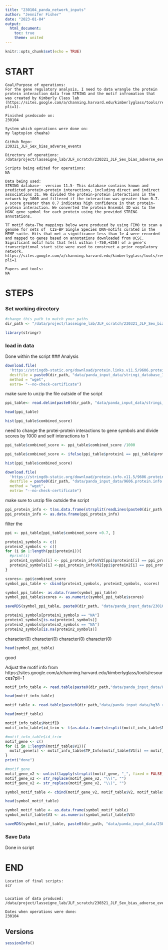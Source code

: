 ```yaml
---
title: "230104_panda_network_inputs"
author: "Jennifer Fisher"
date: "2023-01-04"
output:
  html_document:
    toc: true
    theme: united
---
```


```r
knitr::opts_chunk$set(echo = TRUE)
```


# START 
    Goal/Purpose of operations: 
    For the gene regulatory analysis, I need to data wrangle the protein protein interaction data from STRING and the motif infromation that was created by Kimberly Class lab (https://sites.google.com/a/channing.harvard.edu/kimberlyglass/tools/resources?pli=1). 
    
    Finished psedocode on:
    230104
    
    System which operations were done on: 
    my laptop(on cheaha)
    
    GitHub Repo:
    230321_JLF_Sex_bias_adverse_events
    
    Directory of operations:
    /data/project/lasseigne_lab/JLF_scratch/230321_JLF_Sex_bias_adverse_events
    
    Scripts being edited for operations:
    NA
    
    Data being used:
    STRING database-  version 11.5- This database contains known and predicted protein-protein interactions, including direct and indirect associations 31. We divided the protein-protein interactions in the network by 1000 and filtered if the interaction was greater than 0.7. A score greater than 0.7 indicates high confidence in that protein-protein interaction. We converted the protein Ensembl ID was to the HGNC gene symbol for each protein using the provided STRING annotations.
    
    TF motif data-The mappings below were produced by using FIMO to scan a genome for sets of  CIS-BP Single Species DNA-motifs curated in the MEME suite. Hits that met a significance less than 1e-4 were recorded and mapped to genes based on annotations downloaded from UCSC. Significant motif hits that fell within [-750,+250] of a gene's transcriptional start site were used to construct a prior regulatory network.  https://sites.google.com/a/channing.harvard.edu/kimberlyglass/tools/resources?pli=1
    
    Papers and tools: 
    NA

# STEPS

### Set working directory 
```r
#change this path to match your paths 
dir_path <- "/data/project/lasseigne_lab/JLF_scratch/230321_JLF_Sex_bias_adverse_events/"
```

```r
library(stringr)
```

### load in data
Done within the script
### Analysis

```r
download.file(
  'https://stringdb-static.org/download/protein.links.v11.5/9606.protein.links.v11.5.txt.gz', 
  destfile = paste0(dir_path, "data/panda_input_data/stringi_database_11_5_9606.txt.gz"), 
  method = "wget", 
  extra= "--no-check-certificate")
```
make sure to unzip the file outside of the script
```r
ppi_table<- read.delim(paste0(dir_path, "data/panda_input_data/stringi_database_11_5_9606.txt"), sep= " ", header = TRUE)
```

```r
head(ppi_table)
```

```r
hist(ppi_table$combined_score)
```
need to change the protei-protein interactions to gene symbols and divide scores by 1000 and self interactions to  1

```r
ppi_table$combined_score <- ppi_table$combined_score /1000
```


```r
ppi_table$combined_score <- ifelse(ppi_table$protein1 == ppi_table$protein2, 1, ppi_table$combined_score)
```

```r
hist(ppi_table$combined_score)
```

```r
download.file(
  'https://stringdb-static.org/download/protein.info.v11.5/9606.protein.info.v11.5.txt.gz', 
  destfile = paste0(dir_path, "data/panda_input_data/9606.protein.info.v11.5.txt.gz"), 
  method = "wget", 
  extra= "--no-check-certificate")
```

make sure to unzip file outside the script

```r
ppi_protein_info <- t(as.data.frame(strsplit(readLines(paste0(dir_path, "data/panda_input_data/9606.protein.info.v11.5.txt")), "\t")))
ppi_protein_info <- as.data.frame(ppi_protein_info)
```
filter the 
```r
ppi <- ppi_table[ppi_table$combined_score >0.7, ]
```


```r
protein1_symbols <- c()
protein2_symbols <- c()
for (i in 1:length(ppi$protein1)){
  #print(i)
  protein1_symbols[i] <- ppi_protein_info$V2[ppi$protein1[i] == ppi_protein_info$V1]
  protein2_symbols[i] <-ppi_protein_info$V2[ppi$protein2[i] == ppi_protein_info$V1]
}

```

```r
scores<- ppi$combined_score
symbol_ppi_table <- cbind(protein1_symbols, protein2_symbols, scores)
```

```r
symbol_ppi_table<- as.data.frame(symbol_ppi_table)
symbol_ppi_table$scores <- as.numeric(symbol_ppi_table$scores)
```


```r
saveRDS(symbol_ppi_table, paste0(dir_path, "data/panda_input_data/230104_symbol_ppi_network_11_5_0.rds"))
```

```r
protein1_symbols[protein1_symbols == "NA"]
protein1_symbols[is.na(protein1_symbols)]
protein2_symbols[protein2_symbols == "NA"]
protein2_symbols[is.na(protein2_symbols)]
```
character(0)
character(0)
character(0)
character(0)

```r
head(symbol_ppi_table)
```

good

Adjust the motif info from  https://sites.google.com/a/channing.harvard.edu/kimberlyglass/tools/resources?pli=1
    
```r
motif_info_table <- read.table(paste0(dir_path,"data/panda_input_data/Homo_sapiens_motifinfo.txt"), sep= "\t", header = TRUE)
```

```r
head(motif_info_table)
```

```r
motif_table <- read.table(paste0(dir_path,"data/panda_input_data/hg38_refseq_-750_250_1e-4"), sep= "\t")
```

```r
head(motif_table)
```

```r
motif_info_table$MotifID
motif_info_table$id_trim <- t(as.data.frame(strsplit(motif_info_table$MotifID, "_", fixed = FALSE)))[,1]
```

```r
#motif_info_table$id_trim
motif_gene <- c()
for (i in 1:length(motif_table$V1)){
  motif_gene[i] <- motif_info_table$TF_Info[motif_table$V1[i] == motif_info_table$id_trim]
}
print("done")
```

```r
#motif_gene
motif_gene_v2 <- unlist(lapply(strsplit(motif_gene, "_", fixed = FALSE), `[[`, 1))
motif_gene_v2 <- str_replace(motif_gene_v2, "\\(", "")
motif_gene_v2 <- str_replace(motif_gene_v2, "\\)", "")
```

```r
symbol_motif_table <- cbind(motif_gene_v2, motif_table$V2, motif_table$V3)
```

```r
head(symbol_motif_table)
```

```r
symbol_motif_table <- as.data.frame(symbol_motif_table)
symbol_motif_table$V3 <- as.numeric(symbol_motif_table$V3)
```

```r
saveRDS(symbol_motif_table, paste0(dir_path, "data/panda_input_data/230104_symbol_motif_table.rds"))
```

### Save Data
Done in script
    
# END
    Location of final scripts:
    scr
  
    
    Location of data produced:
    /data/project/lasseigne_lab/JLF_scratch/230321_JLF_Sex_bias_adverse_events/data/panda_input_data
    
    Dates when operations were done:
    230104
    
## Versions
```r
sessionInfo()
```

